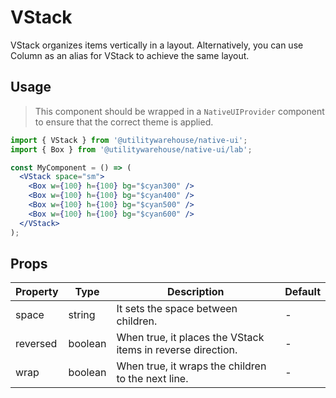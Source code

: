 
<Meta of={VStackStories} />

# VStack

VStack organizes items vertically in a layout. Alternatively, you can use Column as an alias for VStack to achieve the same layout.

## Usage

> This component should be wrapped in a `NativeUIProvider` component to ensure that the correct theme is applied.

<Canvas>
  <NativeUIProvider>
    <Center>
      <VStack space="sm">
        <Box w={100} h={100} bg="$cyan300" />
        <Box w={100} h={100} bg="$cyan400" />
        <Box w={100} h={100} bg="$cyan500" />
        <Box w={100} h={100} bg="$cyan600" />
      </VStack>
    </Center>
  </NativeUIProvider>
</Canvas>

```jsx
import { VStack } from '@utilitywarehouse/native-ui';
import { Box } from '@utilitywarehouse/native-ui/lab';

const MyComponent = () => (
  <VStack space="sm">
    <Box w={100} h={100} bg="$cyan300" />
    <Box w={100} h={100} bg="$cyan400" />
    <Box w={100} h={100} bg="$cyan500" />
    <Box w={100} h={100} bg="$cyan600" />
  </VStack>
);
```

## Props

| Property | Type    | Description                                                 | Default |
| -------- | ------- | ----------------------------------------------------------- | ------- |
| space    | string  | It sets the space between children.                         | -       |
| reversed | boolean | When true, it places the VStack items in reverse direction. | -       |
| wrap     | boolean | When true, it wraps the children to the next line.          | -       |
